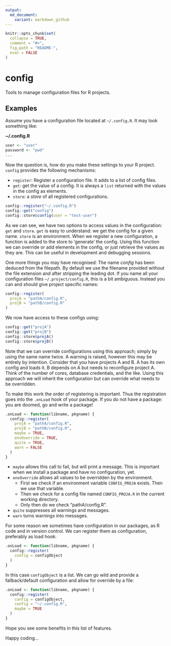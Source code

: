 ```yaml
---
output:
  md_document:
    variant: markdown_github
---
```


<!-- README.md is generated from README.Rmd. Please edit that file -->

```r
knitr::opts_chunk$set(
  collapse = TRUE,
  comment = "#>",
  fig.path = "README-",
  eval = FALSE
)
```

# config

Tools to manage configuration files for R projects.

## Examples

Assume you have a configuration file located at `~/.config.R`. It may look
something like:

**~/.config.R**

```r
user <- "user"
password <- "pwd"
...
```

Now the question is, how do you make these settings to your R project. `config`
provides the following mechanisms:

- `register`: Register a configuration file. It adds to a list of config files.
- `get`: get the value of a config. It is always a `list` returned with the
values in the config as elements.
- `store`: a *store* of all registered configurations.

```r
config::register("~/.config.R")
config::get("config")
config::store$config(user = "test-user")
```

As we can see, we have two options to access values in the configuration: `get`
and `store`. `get` is easy to understand: we get the config for a given name.
`store` is an environment. When we register a new configuration, a function is
added to the store to 'generate' the config. Using this function we can override
or add elements in the config, or just retrieve the values as they are. This can
be useful in development and debugging sessions.

One more things you may have recognised: The name *config* has been deduced from
the filepath. By default we use the filename provided without the file extension
and after stripping the leading dot. If you name all your configuration files
`~/.project/config.R`, this is a bit ambiguous. Instead you can and should give
project specific names:

```r
config::register(
  projA = "pathA/config.R",
  projB = "pathB/config.R"
)
```

We now have access to these configs using:

```r
config::get("projA")
config::get("projB")
config::store$projA()
config::store$projB()
```

Note that we can override configurations using this approach; simply by using
the same name twice. A warning is raised, however this may be entirely by
intention. Consider that you have projects A and B. A has its own config and
loads it. B depends on A but needs to reconfigure project A. Think of the number
of cores, database credentials, and the like. Using this approach we will
inherit the configuration but can override what needs to be overridden.

To make this work the order of registering is important. Thus the registration
goes into the `.onLoad` hook of your package. If you do not have a package: you
are doomed, go and write a package!

```r
.onLoad <- function(libname, pkgname) {
  config::register(
    projA = "pathA/config.R",
    projB = "pathB/config.R",
    maybe = TRUE,
    envOverride = TRUE,
    quite = TRUE,
    warn = FALSE
  )
}
```

- `maybe` allows this call to fail, but will print a message. This is important
when we install a package and have no configuration, yet.
- `envOverride` allows all values to be overridden by the environment.
   - First we check if an environment variable `CONFIG_PROJA` exists. Then we
   use that variable.
   - Then we check for a config file named `CONFIG_PROJA.R` in the current
   working directory.
   - Only then do we check "pathA/config.R".
- `quite` suppresses all warnings and messages.
- `warn` turns warnings into messages.

For some reason we sometimes have configuration in our packages, as R code and
in version control. We can register them as configuration, preferably as load
hook:

```r
.onLoad <- function(libname, pkgname) {
  config::register(
    config = configObject
  )
}
```

In this case `configObject` is a list. We can go wild and provide a
fallback/default configuration and allow for override by a file:

```r
.onLoad <- function(libname, pkgname) {
  config::register(
    config = configObject,
    config = "~/.config.R",
    maybe = TRUE
  )
}
```

Hope you see some benefits in this list of features.

Happy coding...
